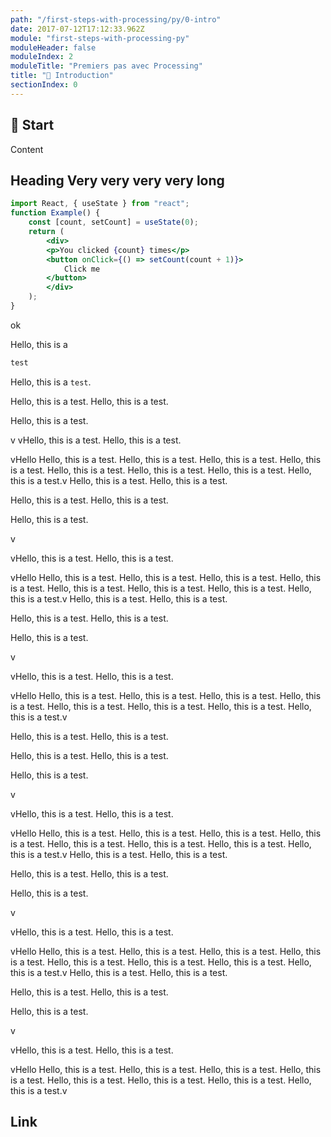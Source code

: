 ```yaml
---
path: "/first-steps-with-processing/py/0-intro"
date: 2017-07-12T17:12:33.962Z
module: "first-steps-with-processing-py"
moduleHeader: false
moduleIndex: 2
moduleTitle: "Premiers pas avec Processing"
title: "🏀 Introduction"
sectionIndex: 0
---
```



## 🏀 Start

Content

## Heading Very very very very long

<BlockLink to="/first-steps-with-processing/js/0-intro" title="Lien vers la version JavaScript"/>

```jsx {1,4-5}
import React, { useState } from "react";
function Example() {
    const [count, setCount] = useState(0);    
	return (
        <div>
        <p>You clicked {count} times</p>
        <button onClick={() => setCount(count + 1)}>
            Click me
        </button>
        </div>
    );
}
```
ok

<P5WrapperElement sketch={Sketch1}/>

Hello, this is a 
```jsx
test
```
Hello, this is a ```test```.

Hello, this is a test.
Hello, this is a test.

Hello, this is a test.

v
vHello, this is a test.
Hello, this is a test.

vHello
Hello, this is a test.
Hello, this is a test.
Hello, this is a test.
Hello, this is a test.
Hello, this is a test.
Hello, this is a test.
Hello, this is a test.
Hello, this is a test.v
Hello, this is a test.
Hello, this is a test.

Hello, this is a test.
Hello, this is a test.

Hello, this is a test.

v

vHello, this is a test.
Hello, this is a test.

vHello
Hello, this is a test.
Hello, this is a test.
Hello, this is a test.
Hello, this is a test.
Hello, this is a test.
Hello, this is a test.
Hello, this is a test.
Hello, this is a test.v
Hello, this is a test.
Hello, this is a test.

Hello, this is a test.
Hello, this is a test.

Hello, this is a test.

v

vHello, this is a test.
Hello, this is a test.

vHello
Hello, this is a test.
Hello, this is a test.
Hello, this is a test.
Hello, this is a test.
Hello, this is a test.
Hello, this is a test.
Hello, this is a test.
Hello, this is a test.v

Hello, this is a test.
Hello, this is a test.

Hello, this is a test.
Hello, this is a test.

Hello, this is a test.

v

vHello, this is a test.
Hello, this is a test.

vHello
Hello, this is a test.
Hello, this is a test.
Hello, this is a test.
Hello, this is a test.
Hello, this is a test.
Hello, this is a test.
Hello, this is a test.
Hello, this is a test.v
Hello, this is a test.
Hello, this is a test.

Hello, this is a test.
Hello, this is a test.

Hello, this is a test.

v

vHello, this is a test.
Hello, this is a test.

vHello
Hello, this is a test.
Hello, this is a test.
Hello, this is a test.
Hello, this is a test.
Hello, this is a test.
Hello, this is a test.
Hello, this is a test.
Hello, this is a test.v
Hello, this is a test.
Hello, this is a test.

Hello, this is a test.
Hello, this is a test.

Hello, this is a test.

v

vHello, this is a test.
Hello, this is a test.

vHello
Hello, this is a test.
Hello, this is a test.
Hello, this is a test.
Hello, this is a test.
Hello, this is a test.
Hello, this is a test.
Hello, this is a test.
Hello, this is a test.v

## Link
